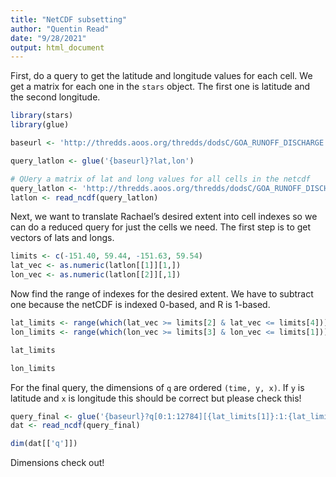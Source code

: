 ```yaml
---
title: "NetCDF subsetting"
author: "Quentin Read"
date: "9/28/2021"
output: html_document
---
```


First, do a query to get the latitude and longitude values for each cell. We get a matrix for each one in the `stars` object. The first one is latitude and the second longitude.

```r
library(stars)
library(glue)

baseurl <- 'http://thredds.aoos.org/thredds/dodsC/GOA_RUNOFF_DISCHARGE.ncml'

query_latlon <- glue('{baseurl}?lat,lon')

# QUery a matrix of lat and long values for all cells in the netcdf
query_latlon <- 'http://thredds.aoos.org/thredds/dodsC/GOA_RUNOFF_DISCHARGE.ncml?lat[0:1:899][0:1:1809],lon[0:1:899][0:1:1809]'
latlon <- read_ncdf(query_latlon)
```

Next, we want to translate Rachael's desired extent into cell indexes so we can do a reduced query for just the cells we need. The first step is to get vectors of lats and longs.

```r
limits <- c(-151.40, 59.44, -151.63, 59.54)
lat_vec <- as.numeric(latlon[[1]][1,])
lon_vec <- as.numeric(latlon[[2]][,1])
```

Now find the range of indexes for the desired extent. We have to subtract one because the netCDF is indexed 0-based, and R is 1-based.

```r
lat_limits <- range(which(lat_vec >= limits[2] & lat_vec <= limits[4])) - 1
lon_limits <- range(which(lon_vec >= limits[3] & lon_vec <= limits[1])) - 1

lat_limits

lon_limits
```

For the final query, the dimensions of `q` are ordered `(time, y, x)`. If `y` is latitude and `x` is longitude this should be correct but please check this!

```r
query_final <- glue('{baseurl}?q[0:1:12784][{lat_limits[1]}:1:{lat_limits[2]}][{lon_limits[1]}:1:{lon_limits[2]}]')
dat <- read_ncdf(query_final)

dim(dat[['q']]) 
```

Dimensions check out!